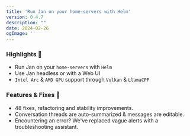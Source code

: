 ```yaml
---
title: 'Run Jan on your home-servers with Helm'
version: 0.4.7
description: ""
date: 2024-02-26
ogImage: ''
---
```



<ChangelogHeader/>

### Highlights 🎉

- Run Jan on your `home-servers` with `Helm`
- Use Jan headless or with a Web UI
- `Intel Arc` & `AMD GPU` support through `Vulkan` & `LlamaCPP`


### Features & Fixes 💫

- 48 fixes, refactoring and stability improvements.
- Conversation threads are auto-summarized & messages are editable.
- Encountering an error? We've replaced vague alerts with a troubleshooting assistant.